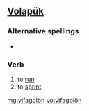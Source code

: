 ==[[Volapük]]==

===Alternative spellings===
* {{l|vo|vifagoloyn}}

===Verb===
{{infl|vo|verb}}

# to [[run]]
# to [[sprint]]

[[mg:vifagolön]]
[[vo:vifagolön]]